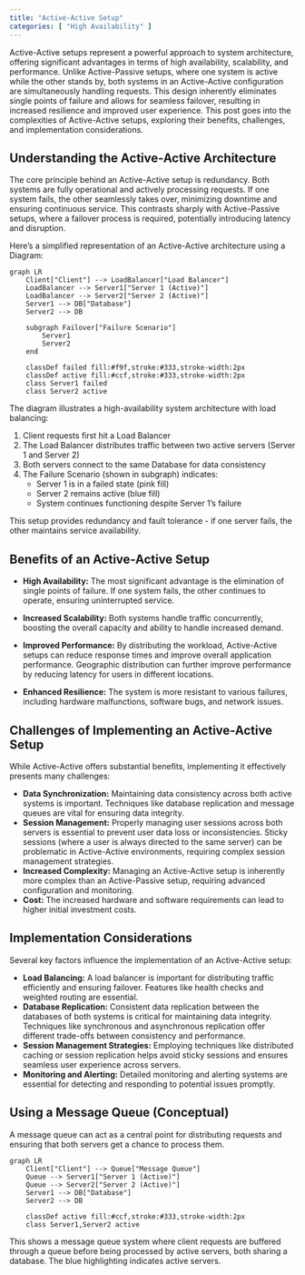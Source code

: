 ```yaml
---
title: "Active-Active Setup"
categories: [ "High Availability" ]
---
```


Active-Active setups represent a powerful approach to system architecture, offering significant advantages in terms of high availability, scalability, and performance. Unlike Active-Passive setups, where one system is active while the other stands by, both systems in an Active-Active configuration are simultaneously handling requests. This design inherently eliminates single points of failure and allows for seamless failover, resulting in increased resilience and improved user experience. This post goes into the complexities of Active-Active setups, exploring their benefits, challenges, and implementation considerations.

## Understanding the Active-Active Architecture

The core principle behind an Active-Active setup is redundancy. Both systems are fully operational and actively processing requests. If one system fails, the other seamlessly takes over, minimizing downtime and ensuring continuous service. This contrasts sharply with Active-Passive setups, where a failover process is required, potentially introducing latency and disruption.

Here's a simplified representation of an Active-Active architecture using a Diagram:

```mermaid
graph LR
    Client["Client"] --> LoadBalancer["Load Balancer"]
    LoadBalancer --> Server1["Server 1 (Active)"]
    LoadBalancer --> Server2["Server 2 (Active)"]
    Server1 --> DB["Database"]
    Server2 --> DB
    
    subgraph Failover["Failure Scenario"]
        Server1
        Server2
    end
    
    classDef failed fill:#f9f,stroke:#333,stroke-width:2px
    classDef active fill:#ccf,stroke:#333,stroke-width:2px
    class Server1 failed
    class Server2 active
```

The diagram illustrates a high-availability system architecture with load balancing:

1. Client requests first hit a Load Balancer
2. The Load Balancer distributes traffic between two active servers (Server 1 and Server 2)
3. Both servers connect to the same Database for data consistency
4. The Failure Scenario (shown in subgraph) indicates:
   - Server 1 is in a failed state (pink fill)
   - Server 2 remains active (blue fill)
   - System continues functioning despite Server 1's failure

This setup provides redundancy and fault tolerance - if one server fails, the other maintains service availability.

## Benefits of an Active-Active Setup

-   **High Availability:** The most significant advantage is the elimination of single points of failure. If one system fails, the other continues to operate, ensuring uninterrupted service.
-   **Increased Scalability:** Both systems handle traffic concurrently, boosting the overall capacity and ability to handle increased demand.
-   **Improved Performance:** By distributing the workload, Active-Active setups can reduce response times and improve overall application performance. Geographic distribution can further improve performance by reducing latency for users in different locations.

-   **Enhanced Resilience:** The system is more resistant to various failures, including hardware malfunctions, software bugs, and network issues.

## Challenges of Implementing an Active-Active Setup

While Active-Active offers substantial benefits, implementing it effectively presents many challenges:

-   **Data Synchronization:** Maintaining data consistency across both active systems is important. Techniques like database replication and message queues are vital for ensuring data integrity.
-   **Session Management:** Properly managing user sessions across both servers is essential to prevent user data loss or inconsistencies. Sticky sessions (where a user is always directed to the same server) can be problematic in Active-Active environments, requiring complex session management strategies.
-   **Increased Complexity:** Managing an Active-Active setup is inherently more complex than an Active-Passive setup, requiring advanced configuration and monitoring.
-   **Cost:** The increased hardware and software requirements can lead to higher initial investment costs.

## Implementation Considerations

Several key factors influence the implementation of an Active-Active setup:

-   **Load Balancing:** A load balancer is important for distributing traffic efficiently and ensuring failover. Features like health checks and weighted routing are essential.
-   **Database Replication:** Consistent data replication between the databases of both systems is critical for maintaining data integrity. Techniques like synchronous and asynchronous replication offer different trade-offs between consistency and performance.
-   **Session Management Strategies:** Employing techniques like distributed caching or session replication helps avoid sticky sessions and ensures seamless user experience across servers.
-   **Monitoring and Alerting:** Detailed monitoring and alerting systems are essential for detecting and responding to potential issues promptly.

## Using a Message Queue (Conceptual)

A message queue can act as a central point for distributing requests and ensuring that both servers get a chance to process them.

```mermaid
graph LR
    Client["Client"] --> Queue["Message Queue"]
    Queue --> Server1["Server 1 (Active)"]
    Queue --> Server2["Server 2 (Active)"]
    Server1 --> DB["Database"]
    Server2 --> DB
    
    classDef active fill:#ccf,stroke:#333,stroke-width:2px
    class Server1,Server2 active
```

This shows a message queue system where client requests are buffered through a queue before being processed by active servers, both sharing a database. The blue highlighting indicates active servers.